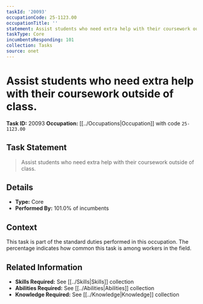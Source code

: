 ```yaml
---
taskId: '20093'
occupationCode: 25-1123.00
occupationTitle: ''
statement: Assist students who need extra help with their coursework outside of class.
taskType: Core
incumbentsResponding: 101
collection: Tasks
source: onet
---
```

# Assist students who need extra help with their coursework outside of class.

**Task ID:** 20093
**Occupation:** [[../Occupations|Occupation]] with code `25-1123.00`

## Task Statement

> Assist students who need extra help with their coursework outside of class.

## Details

- **Type:** Core
- **Performed By:** 101.0% of incumbents

## Context

This task is part of the standard duties performed in this occupation. The percentage indicates how common this task is among workers in the field.

## Related Information

- **Skills Required:** See [[../Skills|Skills]] collection
- **Abilities Required:** See [[../Abilities|Abilities]] collection
- **Knowledge Required:** See [[../Knowledge|Knowledge]] collection
